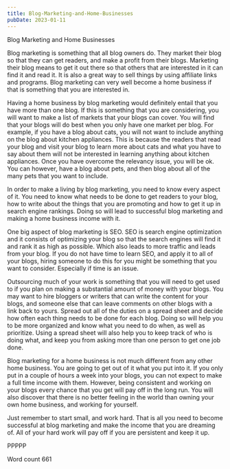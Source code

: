 ```yaml
---
title: Blog-Marketing-and-Home-Businesses
pubDate: 2023-01-11
---
```


Blog Marketing and Home Businesses

Blog marketing is something that all blog owners do. They market their blog so that they can get readers, and make a profit from their blogs. Marketing their blog means to get it out there so that others that are interested in it can find it and read it. It is also a great way to sell things by using affiliate links and programs. Blog marketing can very well become a home business if that is something that you are interested in.

Having a home business by blog marketing would definitely entail that you have more than one blog. If this is something that you are considering, you will want to make a list of markets that your blogs can cover. You will find that your blogs will do best when you only have one market per blog. For example, if you have a blog about cats, you will not want to include anything on the blog about kitchen appliances. This is because the readers that read your blog and visit your blog to learn more about cats and what you have to say about them will not be interested in learning anything about kitchen appliances. Once you have overcome the relevancy issue, you will be ok. You can however, have a blog about pets, and then blog about all of the many pets that you want to include. 

In order to make a living by blog marketing, you need to know every aspect of it. You need to know what needs to be done to get readers to your blog, how to write about the things that you are promoting and how to get it up in search engine rankings. Doing so will lead to successful blog marketing and making a home business income with it. 

One big aspect of blog marketing is SEO. SEO is search engine optimization and it consists of optimizing your blog so that the search engines will find it and rank it as high as possible. Which also leads to more traffic and leads from your blog. If you do not have time to learn SEO, and apply it to all of your blogs, hiring someone to do this for you might be something that you want to consider. Especially if time is an issue.

Outsourcing much of your work is something that you will need to get used to if you plan on making a substantial amount of money with your blogs. You may want to hire bloggers or writers that can write the content for your blogs, and someone else that can leave comments on other blogs with a link back to yours. Spread out all of the duties on a spread sheet and decide how often each thing needs to be done for each blog. Doing so will help you to be more organized and know what you need to do when, as well as prioritize. Using a spread sheet will also help you to keep track of who is doing what, and keep you from asking more than one person to get one job done.

Blog marketing for a home business is not much different from any other home business. You are going to get out of it what you put into it. If you only put in a couple of hours a week into your blogs, you can not expect to make a full time income with them. However, being consistent and working on your blogs every chance that you get will pay off in the long run. You will also discover that there is no better feeling in the world than owning your own home business, and working for yourself.

Just remember to start small, and work hard. That is all you need to become successful at blog marketing and make the income that you are dreaming of. All of your hard work will pay off if you are persistent and keep it up. 

PPPPP

Word count 661